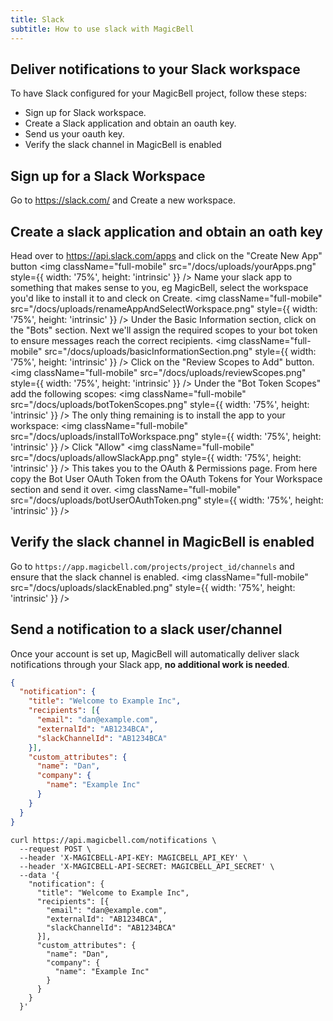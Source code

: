 ```yaml
---
title: Slack
subtitle: How to use slack with MagicBell
---
```


## Deliver notifications to your Slack workspace

To have Slack configured for your MagicBell project, follow these steps:

- Sign up for Slack workspace.
- Create a Slack application and obtain an oauth key.
- Send us your oauth key.
- Verify the slack channel in MagicBell is enabled

## Sign up for a Slack Workspace
Go to https://slack.com/ and Create a new workspace.

## Create a slack application and obtain an oath key
Head over to https://api.slack.com/apps and click on the "Create New App" button
<img
  className="full-mobile"
  src="/docs/uploads/yourApps.png"
  style={{ width: '75%', height: 'intrinsic' }}
/>
Name your slack app to something that makes sense to you, eg MagicBell, select the workspace you'd like to install it to and cleck on Create.
<img
  className="full-mobile"
  src="/docs/uploads/renameAppAndSelectWorkspace.png"
  style={{ width: '75%', height: 'intrinsic' }}
/>
Under the Basic Information section, click on the "Bots" section. Next we'll assign the required scopes to your bot token to ensure messages reach the correct recipients.
<img
  className="full-mobile"
  src="/docs/uploads/basicInformationSection.png"
  style={{ width: '75%', height: 'intrinsic' }}
/>
Click on the "Review Scopes to Add" button.
<img
  className="full-mobile"
  src="/docs/uploads/reviewScopes.png"
  style={{ width: '75%', height: 'intrinsic' }}
/>
Under the "Bot Token Scopes" add the following scopes:
<img
  className="full-mobile"
  src="/docs/uploads/botTokenScopes.png"
  style={{ width: '75%', height: 'intrinsic' }}
/>
The only thing remaining is to install the app to your workspace:
<img
  className="full-mobile"
  src="/docs/uploads/installToWorkspace.png"
  style={{ width: '75%', height: 'intrinsic' }}
/>
Click "Allow"
<img
  className="full-mobile"
  src="/docs/uploads/allowSlackApp.png"
  style={{ width: '75%', height: 'intrinsic' }}
/>
This takes you to the OAuth & Permissions page. From here copy the Bot User OAuth Token from the  OAuth Tokens for Your Workspace section and send it over.
<img
  className="full-mobile"
  src="/docs/uploads/botUserOAuthToken.png"
  style={{ width: '75%', height: 'intrinsic' }}
/>

## Verify the slack channel in MagicBell is enabled

Go to `https://app.magicbell.com/projects/project_id/channels` and ensure that the slack channel is enabled.
<img
  className="full-mobile"
  src="/docs/uploads/slackEnabled.png"
  style={{ width: '75%', height: 'intrinsic' }}
/>


## Send a notification to a slack user/channel

Once your account is set up, MagicBell will automatically deliver slack
notifications through your Slack app, **no additional work is needed**.

<Tabs>

```json title=PAYLOAD hideHeader noTopBorderRadius
{
  "notification": {
    "title": "Welcome to Example Inc",
    "recipients": [{
      "email": "dan@example.com",
      "externalId": "AB1234BCA",
      "slackChannelId": "AB1234BCA"
    }],
    "custom_attributes": {
      "name": "Dan",
      "company": {
        "name": "Example Inc"
      }
    }
  }
}
```

```curl title=cURL hideHeader noTopBorderRadius
curl https://api.magicbell.com/notifications \
  --request POST \
  --header 'X-MAGICBELL-API-KEY: MAGICBELL_API_KEY' \
  --header 'X-MAGICBELL-API-SECRET: MAGICBELL_API_SECRET' \
  --data '{
    "notification": {
      "title": "Welcome to Example Inc",
      "recipients": [{
        "email": "dan@example.com",
        "externalId": "AB1234BCA",
        "slackChannelId": "AB1234BCA"
      }],
      "custom_attributes": {
        "name": "Dan",
        "company": {
          "name": "Example Inc"
        }
      }
    }
  }'
```

</Tabs>
